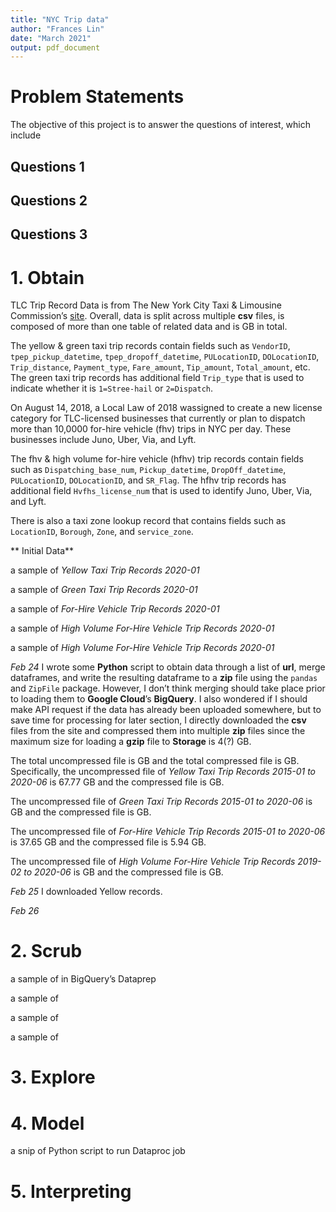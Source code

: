 ```yaml
---
title: "NYC Trip data"
author: "Frances Lin"
date: "March 2021"
output: pdf_document
---
```


# Problem Statements 




The objective of this project is to answer the questions of interest, which include 

## Questions 1 

## Questions 2

## Questions 3




# 1. Obtain

TLC Trip Record Data is from The New York City Taxi & Limousine Commission's [site](https://www1.nyc.gov/site/tlc/about/tlc-trip-record-data.page). Overall, data is split across multiple **csv** files, is composed of more than one table of related data and is GB in total. 

The yellow & green taxi trip records contain fields such as `VendorID`, `tpep_pickup_datetime`, `tpep_dropoff_datetime`, `PULocationID`, `DOLocationID`, `Trip_distance`, `Payment_type`, `Fare_amount`, `Tip_amount`, `Total_amount`, etc. The green taxi trip records has additional field `Trip_type` that is used to indicate whether it is `1=Stree-hail` or `2=Dispatch`.

On August 14, 2018, a Local Law of 2018 wassigned to create a new license category for TLC-licensed businesses that currently or plan to dispatch more than 10,0000 for-hire vehicle (fhv) trips in NYC per day. These businesses include Juno, Uber, Via, and Lyft.

The fhv & high volume for-hire vehicle (hfhv) trip records contain fields such as `Dispatching_base_num`, `Pickup_datetime`, `DropOff_datetime`, `PULocationID`, `DOLocationID`, and `SR_Flag`. The hfhv trip records has additional field `Hvfhs_license_num` that is used to identify Juno, Uber, Via, and Lyft.

There is also a taxi zone lookup record that contains fields such as `LocationID`, `Borough`, `Zone`, and `service_zone`.

** Initial Data** 

<p>
a sample of *Yellow Taxi Trip Records 2020-01* 
</p>

<p>
a sample of *Green Taxi Trip Records 2020-01* 
</p>

<p>
a sample of *For-Hire Vehicle Trip Records 2020-01* 
</p>

<p>
a sample of *High Volume For-Hire Vehicle Trip Records 2020-01* 
</p>

<p>
a sample of *High Volume For-Hire Vehicle Trip Records 2020-01* 
</p>


*Feb 24* I wrote some **Python** script to obtain data through a list of **url**, merge dataframes, and write the resulting dataframe to a **zip** file using the `pandas` and `ZipFile` package. However, I don't think merging should take place prior to loading them to **Google Cloud**'s **BigQuery**. I also wondered if I should make API request if the data has already been uploaded somewhere, but to save time for processing for later section, I directly downloaded the **csv** files from the site and compressed them into multiple **zip** files since the maximum size for loading a **gzip** file to **Storage** is 4(?) GB.

The total uncompressed file is GB and the total compressed file is GB. Specifically, the uncompressed file of *Yellow Taxi Trip Records 2015-01 to 2020-06* is 67.77 GB and the compressed file is GB.

The uncompressed file of *Green Taxi Trip Records 2015-01 to 2020-06* is GB and the compressed file is GB.

The uncompressed file of *For-Hire Vehicle Trip Records 2015-01 to 2020-06* is 37.65 GB and the compressed file is 5.94 GB.

The uncompressed file of *High Volume For-Hire Vehicle Trip Records 2019-02 to 2020-06* is GB and the compressed file is GB. 

*Feb 25* I downloaded Yellow records.

*Feb 26* 


# 2. Scrub




<p>
a sample of in BigQuery's Dataprep
</p>

<p>
a sample of
</p>

<p>
a sample of
</p>

<p>
a sample of
</p>




# 3. Explore




# 4. Model

<p>
a snip of Python script to run Dataproc job
</p>


# 5. Interpreting



